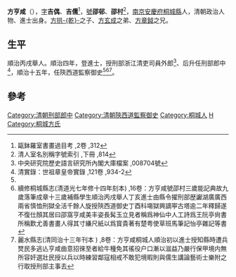 '''方亨咸'''（{{bd|？||？||catIdx=F方}}），[[表字|字]]'''吉偶'''、'''吉儒'''<ref>甌鉢羅室書畫過目考 ,2卷 ,312</ref>，[[號|號]]'''邵邨'''、'''邵村'''<ref>清人室名別稱字號索引 ,下冊 ,814</ref>，[[南京|南京]][[安慶府|安慶府]][[桐城縣|桐城縣]]人，清朝政治人物、進士出身。[[方拱乾|方拱-{乾}-]]之子、[[方玄成|方玄成]]之弟、[[方章鉞|方章鉞]]之兄。

==生平==
順治丙戌舉人。順治四年，登進士，授刑部浙江清吏司員外郎<ref>中央研究院歷史語言研究所內閣大庫檔案 ,008704號</ref>、后升任刑部郎中<ref name="#1">清實錄：世祖章皇帝實錄 ,121卷 ,934-2</ref>，順治十五年，任陝西道監察御史<ref name="#1"/><ref>續修桐城縣志(清道光七年修十四年刻本) ,16卷：方亨咸號邵村三歲能記典故九歲落筆成章十三歲補縣學生順治丙戌舉人丁亥進士由縣令擢刑部歴讞湖廣廣西兩省慎恤刑獄全活千餘人旋授陝西道御史丁酉科塲獄興謫寕古塔逾二年釋歸遂不復仕顏其居曰邵窩亨咸美丰姿長髯玉立見者稱爲神仙中人工詩爲王阮亭尙書所稱歎尤善書畫人得其寸縑尺紙以爲寳貴著有楚粤使草班馬筆記怡亭雜記等書</ref><ref>麗水縣志(清同治十三年刊本 ) ,8卷：方亨咸桐城人順治初以進士授知縣時遭兵燹民多逃亾亨咸曲意招徠至者給牛種免其徭役户口漸以滋益乃嚴行保甲境内無所容奸選壯民授以兵以時練習鄰寇相戒不敢犯境暇則與儒生講論藝術士樂附之行取授刑部主事去</ref>。

==參考==
{{reflist}}
{{清朝人物小作品}}
{{順治四年丁亥科殿試金榜}}

[[Category:清朝刑部郎中|Category:清朝刑部郎中]]
[[Category:清朝陝西道監察御史|Category:清朝陝西道監察御史]]
[[Category:桐城人|Category:桐城人]]
[[Category:方姓|H]]
[[Category:桐城方氏|Category:桐城方氏]]